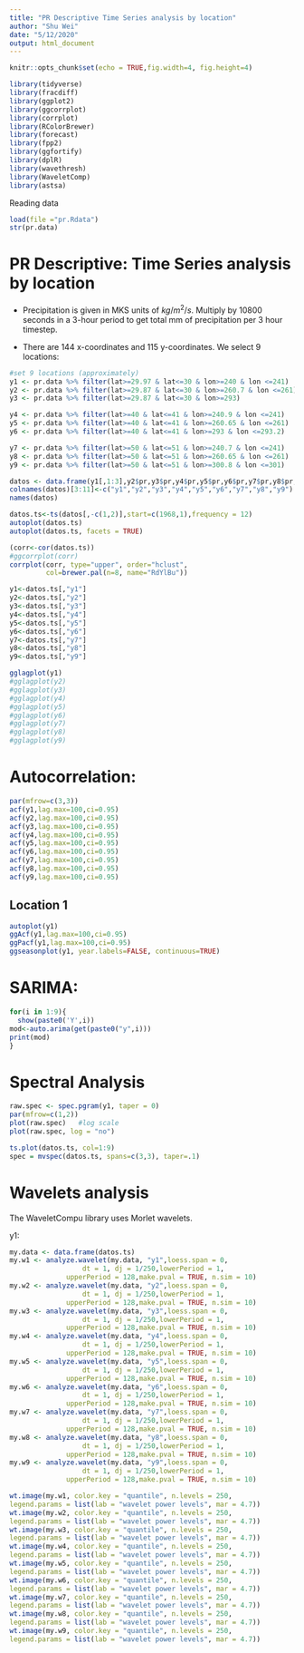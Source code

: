 ```yaml
---
title: "PR Descriptive Time Series analysis by location"
author: "Shu Wei"
date: "5/12/2020"
output: html_document
---
```


```r
knitr::opts_chunk$set(echo = TRUE,fig.width=4, fig.height=4)
```

```r
library(tidyverse)
library(fracdiff)
library(ggplot2)
library(ggcorrplot)
library(corrplot)
library(RColorBrewer)
library(forecast)
library(fpp2)
library(ggfortify)
library(dplR)
library(wavethresh)
library(WaveletComp)
library(astsa)
```

Reading data

```r
load(file ="pr.Rdata")
str(pr.data)
```

# PR Descriptive: Time Series analysis by location

- Precipitation is given in MKS units of $kg/m^2/s$. Multiply by 10800 seconds in a 3-hour period to get total mm of precipitation per 3 hour timestep.

- There are 144 x-coordinates and 115 y-coordinates. We select 9 locations:

```r
#set 9 locations (approximately)
y1 <- pr.data %>% filter(lat>=29.97 & lat<=30 & lon>=240 & lon <=241)
y2 <- pr.data %>% filter(lat>=29.87 & lat<=30 & lon>=260.7 & lon <=261)
y3 <- pr.data %>% filter(lat>=29.87 & lat<=30 & lon>=293)

y4 <- pr.data %>% filter(lat>=40 & lat<=41 & lon>=240.9 & lon <=241)
y5 <- pr.data %>% filter(lat>=40 & lat<=41 & lon>=260.65 & lon <=261)
y6 <- pr.data %>% filter(lat>=40 & lat<=41 & lon>=293 & lon <=293.2)

y7 <- pr.data %>% filter(lat>=50 & lat<=51 & lon>=240.7 & lon <=241)
y8 <- pr.data %>% filter(lat>=50 & lat<=51 & lon>=260.65 & lon <=261)
y9 <- pr.data %>% filter(lat>=50 & lat<=51 & lon>=300.8 & lon <=301)

datos <- data.frame(y1[,1:3],y2$pr,y3$pr,y4$pr,y5$pr,y6$pr,y7$pr,y8$pr,y9$pr)
colnames(datos)[3:11]<-c("y1","y2","y3","y4","y5","y6","y7","y8","y9")
names(datos)
```

```r
datos.ts<-ts(datos[,-c(1,2)],start=c(1968,1),frequency = 12)
autoplot(datos.ts)
autoplot(datos.ts, facets = TRUE)
```

```r
(corr<-cor(datos.ts))
#ggcorrplot(corr)
corrplot(corr, type="upper", order="hclust",
         col=brewer.pal(n=8, name="RdYlBu"))
```


```r
y1<-datos.ts[,"y1"]
y2<-datos.ts[,"y2"]
y3<-datos.ts[,"y3"]
y4<-datos.ts[,"y4"]
y5<-datos.ts[,"y5"]
y6<-datos.ts[,"y6"]
y7<-datos.ts[,"y7"]
y8<-datos.ts[,"y8"]
y9<-datos.ts[,"y9"]

gglagplot(y1)
#gglagplot(y2)
#gglagplot(y3)
#gglagplot(y4)
#gglagplot(y5)
#gglagplot(y6)
#gglagplot(y7)
#gglagplot(y8)
#gglagplot(y9)
```

# Autocorrelation:

```r
par(mfrow=c(3,3))
acf(y1,lag.max=100,ci=0.95)
acf(y2,lag.max=100,ci=0.95)
acf(y3,lag.max=100,ci=0.95)
acf(y4,lag.max=100,ci=0.95)
acf(y5,lag.max=100,ci=0.95)
acf(y6,lag.max=100,ci=0.95)
acf(y7,lag.max=100,ci=0.95)
acf(y8,lag.max=100,ci=0.95)
acf(y9,lag.max=100,ci=0.95)
```


## Location 1

```r
autoplot(y1)
ggAcf(y1,lag.max=100,ci=0.95)
ggPacf(y1,lag.max=100,ci=0.95)
ggseasonplot(y1, year.labels=FALSE, continuous=TRUE)
```

# SARIMA:

```r
for(i in 1:9){
  show(paste0('Y',i))
mod<-auto.arima(get(paste0("y",i)))
print(mod)
}
```

# Spectral Analysis

```r
raw.spec <- spec.pgram(y1, taper = 0)
par(mfrow=c(1,2))
plot(raw.spec)   #log scale
plot(raw.spec, log = "no")

ts.plot(datos.ts, col=1:9)
spec = mvspec(datos.ts, spans=c(3,3), taper=.1)
```


# Wavelets analysis

The WaveletCompu library uses Morlet wavelets.

y1:
```r
my.data <- data.frame(datos.ts)
my.w1 <- analyze.wavelet(my.data, "y1",loess.span = 0,
                  dt = 1, dj = 1/250,lowerPeriod = 1,
              upperPeriod = 128,make.pval = TRUE, n.sim = 10)
my.w2 <- analyze.wavelet(my.data, "y2",loess.span = 0,
                  dt = 1, dj = 1/250,lowerPeriod = 1,
              upperPeriod = 128,make.pval = TRUE, n.sim = 10)
my.w3 <- analyze.wavelet(my.data, "y3",loess.span = 0,
                  dt = 1, dj = 1/250,lowerPeriod = 1,
              upperPeriod = 128,make.pval = TRUE, n.sim = 10)
my.w4 <- analyze.wavelet(my.data, "y4",loess.span = 0,
                  dt = 1, dj = 1/250,lowerPeriod = 1,
              upperPeriod = 128,make.pval = TRUE, n.sim = 10)
my.w5 <- analyze.wavelet(my.data, "y5",loess.span = 0,
                  dt = 1, dj = 1/250,lowerPeriod = 1,
              upperPeriod = 128,make.pval = TRUE, n.sim = 10)
my.w6 <- analyze.wavelet(my.data, "y6",loess.span = 0,
                  dt = 1, dj = 1/250,lowerPeriod = 1,
              upperPeriod = 128,make.pval = TRUE, n.sim = 10)
my.w7 <- analyze.wavelet(my.data, "y7",loess.span = 0,
                  dt = 1, dj = 1/250,lowerPeriod = 1,
              upperPeriod = 128,make.pval = TRUE, n.sim = 10)
my.w8 <- analyze.wavelet(my.data, "y8",loess.span = 0,
                  dt = 1, dj = 1/250,lowerPeriod = 1,
              upperPeriod = 128,make.pval = TRUE, n.sim = 10)
my.w9 <- analyze.wavelet(my.data, "y9",loess.span = 0,
                  dt = 1, dj = 1/250,lowerPeriod = 1,
              upperPeriod = 128,make.pval = TRUE, n.sim = 10)
```


```r
wt.image(my.w1, color.key = "quantile", n.levels = 250,
legend.params = list(lab = "wavelet power levels", mar = 4.7))
wt.image(my.w2, color.key = "quantile", n.levels = 250,
legend.params = list(lab = "wavelet power levels", mar = 4.7))
wt.image(my.w3, color.key = "quantile", n.levels = 250,
legend.params = list(lab = "wavelet power levels", mar = 4.7))
wt.image(my.w4, color.key = "quantile", n.levels = 250,
legend.params = list(lab = "wavelet power levels", mar = 4.7))
wt.image(my.w5, color.key = "quantile", n.levels = 250,
legend.params = list(lab = "wavelet power levels", mar = 4.7))
wt.image(my.w6, color.key = "quantile", n.levels = 250,
legend.params = list(lab = "wavelet power levels", mar = 4.7))
wt.image(my.w7, color.key = "quantile", n.levels = 250,
legend.params = list(lab = "wavelet power levels", mar = 4.7))
wt.image(my.w8, color.key = "quantile", n.levels = 250,
legend.params = list(lab = "wavelet power levels", mar = 4.7))
wt.image(my.w9, color.key = "quantile", n.levels = 250,
legend.params = list(lab = "wavelet power levels", mar = 4.7))

```




